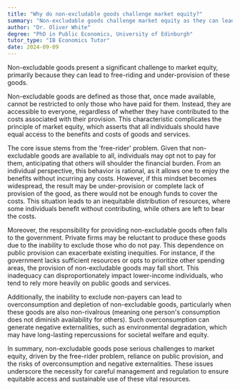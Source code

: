 ```yaml
---
title: "Why do non-excludable goods challenge market equity?"
summary: "Non-excludable goods challenge market equity as they can lead to free-riding and under-provision of these goods."
author: "Dr. Oliver White"
degree: "PhD in Public Economics, University of Edinburgh"
tutor_type: "IB Economics Tutor"
date: 2024-09-09
---
```


Non-excludable goods present a significant challenge to market equity, primarily because they can lead to free-riding and under-provision of these goods.

Non-excludable goods are defined as those that, once made available, cannot be restricted to only those who have paid for them. Instead, they are accessible to everyone, regardless of whether they have contributed to the costs associated with their provision. This characteristic complicates the principle of market equity, which asserts that all individuals should have equal access to the benefits and costs of goods and services.

The core issue stems from the 'free-rider' problem. Given that non-excludable goods are available to all, individuals may opt not to pay for them, anticipating that others will shoulder the financial burden. From an individual perspective, this behavior is rational, as it allows one to enjoy the benefits without incurring any costs. However, if this mindset becomes widespread, the result may be under-provision or complete lack of provision of the good, as there would not be enough funds to cover the costs. This situation leads to an inequitable distribution of resources, where some individuals benefit without contributing, while others are left to bear the costs.

Moreover, the responsibility for providing non-excludable goods often falls to the government. Private firms may be reluctant to produce these goods due to the inability to exclude those who do not pay. This dependence on public provision can exacerbate existing inequities. For instance, if the government lacks sufficient resources or opts to prioritize other spending areas, the provision of non-excludable goods may fall short. This inadequacy can disproportionately impact lower-income individuals, who tend to rely more heavily on public goods and services.

Additionally, the inability to exclude non-payers can lead to overconsumption and depletion of non-excludable goods, particularly when these goods are also non-rivalrous (meaning one person's consumption does not diminish availability for others). Such overconsumption can generate negative externalities, such as environmental degradation, which may have long-lasting repercussions for societal welfare and equity.

In summary, non-excludable goods pose serious challenges to market equity, driven by the free-rider problem, reliance on public provision, and the risks of overconsumption and negative externalities. These issues underscore the necessity for careful management and regulation to ensure equitable access and sustainable use of these vital resources.
    